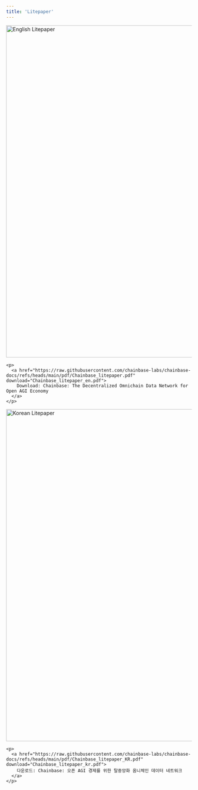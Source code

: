 ```yaml
---
title: 'Litepaper'
---
```


<Tabs>
  <Tab title="English">
    <a href="https://github.com/chainbase-labs/chainbase-docs/blob/main/pdf/Chainbase_litepaper.pdf" target="_blank">
      <img src="../images/chainbase_litepaper.jpg" alt="English Litepaper" width="700" height="900" />
    </a>

    <p>
      <a href="https://raw.githubusercontent.com/chainbase-labs/chainbase-docs/refs/heads/main/pdf/Chainbase_litepaper.pdf" download="Chainbase_litepaper_en.pdf">
        Download: Chainbase: The Decentralized Omnichain Data Network for Open AGI Economy
      </a>
    </p>
  </Tab>
  <Tab title="한국어">
    <a href="https://github.com/chainbase-labs/chainbase-docs/blob/main/pdf/Chainbase_litepaper_KR.pdf" target="_blank">
      <img src="../images/chainbase_litepaper_kr.jpg" alt="Korean Litepaper" width="700" height="900" />
    </a>

    <p>
      <a href="https://raw.githubusercontent.com/chainbase-labs/chainbase-docs/refs/heads/main/pdf/Chainbase_litepaper_KR.pdf" download="Chainbase_litepaper_kr.pdf">
        다운로드: Chainbase: 오픈 AGI 경제를 위한 탈중앙화 옴니체인 데이터 네트워크
      </a>
    </p>
  </Tab>
</Tabs>